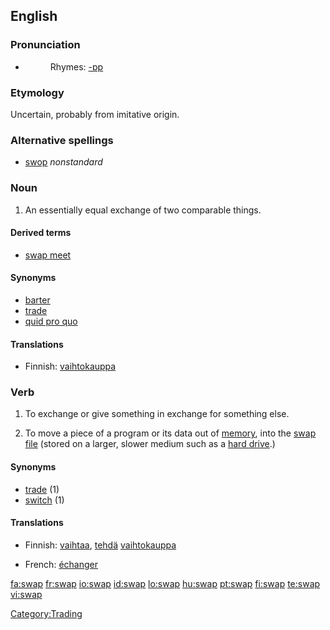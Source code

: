 {{wikipedia}}
==English==

===Pronunciation===
*{{audio|en-us-swap.ogg|Audio (US)}}
*:Rhymes: [[Rhymes:English:-ɒp|-ɒp]]

===Etymology===
Uncertain, probably from imitative origin.

===Alternative spellings===
*[[swop]]  ''nonstandard''

===Noun===
{{en-noun}}

# An essentially equal exchange of two comparable things.

====Derived terms====
* [[swap meet]]

====Synonyms====
*[[barter]]
*[[trade]]
*[[quid pro quo]]

====Translations====
{{trans-top|en equal exchange}}
*Finnish: [[vaihtokauppa]]
{{trans-bottom}}

===Verb===
{{en-verb|swaps|swapping|swapped}}

# To exchange or give something in exchange for something else.
# {{computing|always with "out"}} To move a piece of a program or its data out of [[memory]], into the [[swap file]] (stored on a larger, slower medium such as a [[hard drive]].)

====Synonyms====
*[[trade]] (1)
*[[switch]] (1)

====Translations====
{{trans-top|exchange or give (something) in exchange for}}
*Finnish: [[vaihtaa]], [[tehdä]] [[vaihtokauppa]]
{{trans-mid}}
*French: [[échanger]]
{{trans-bottom}}

[[Category:Trading]]

[[fa:swap]]
[[fr:swap]]
[[io:swap]]
[[id:swap]]
[[lo:swap]]
[[hu:swap]]
[[pt:swap]]
[[fi:swap]]
[[te:swap]]
[[vi:swap]]